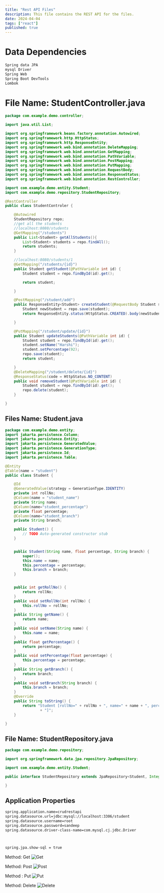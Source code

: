 ```yaml
---
title: "Rest API Files"
description: This file contains the REST API for the files.
date: 2024-04-04
tags: ["react"]
published: true
---
```



# Data Dependencies

```bash
Spring data JPA
mysql Driver
Spring Web
Spring Boot DevTools
Lombok
```


# File Name: StudentController.java

```java
package com.example.demo.controller;

import java.util.List;

import org.springframework.beans.factory.annotation.Autowired;
import org.springframework.http.HttpStatus;
import org.springframework.http.ResponseEntity;
import org.springframework.web.bind.annotation.DeleteMapping;
import org.springframework.web.bind.annotation.GetMapping;
import org.springframework.web.bind.annotation.PathVariable;
import org.springframework.web.bind.annotation.PostMapping;
import org.springframework.web.bind.annotation.PutMapping;
import org.springframework.web.bind.annotation.RequestBody;
import org.springframework.web.bind.annotation.ResponseStatus;
import org.springframework.web.bind.annotation.RestController;

import com.example.demo.entity.Student;
import com.example.demo.repository.StudentRepository;

@RestController
public class StudentControler {

    @Autowired
    StudentRepository repo;
    //get all the students
    //localhost:8080/students
    @GetMapping("/students")
    public List<Student> getAllStudents(){
        List<Student> students = repo.findAll();
        return students;
    }

    //localhost:8080/students/1
    @GetMapping("/students/{id}")
    public Student getStudent(@PathVariable int id) {
        Student student = repo.findById(id).get();

        return student;

    }

    @PostMapping("/student/add")
    public ResponseEntity<Student> createStudent(@RequestBody Student student) {
        Student newStudent = repo.save(student);
        return ResponseEntity.status(HttpStatus.CREATED).body(newStudent);

    }

    @PutMapping("/student/update/{id}")
    public Student updateStudents(@PathVariable int id) {
        Student student = repo.findById(id).get();
        student.setName("Harshi");
        student.setPercentage(92);
        repo.save(student);
        return student;

    }
    @DeleteMapping("/student/delete/{id}")
    @ResponseStatus(code = HttpStatus.NO_CONTENT)
    public void removeStudent(@PathVariable int id) {
        Student student = repo.findById(id).get();
        repo.delete(student);
    }

}

```

## Files Name: Student.java

```java
package com.example.demo.entity;
import jakarta.persistence.Column;
import jakarta.persistence.Entity;
import jakarta.persistence.GeneratedValue;
import jakarta.persistence.GenerationType;
import jakarta.persistence.Id;
import jakarta.persistence.Table;

@Entity
@Table(name = "student")
public class Student {

    @Id
    @GeneratedValue(strategy = GenerationType.IDENTITY)
    private int rollNo;
    @Column(name = "student_name")
    private String name;
    @Column(name="student_percentage")
    private float percentage;
    @Column(name="student_branch")
    private String branch;

    public Student() {
        // TODO Auto-generated constructor stub
    }


    public Student(String name, float percentage, String branch) {
        super();
        this.name = name;
        this.percentage = percentage;
        this.branch = branch;
    }


    public int getRollNo() {
        return rollNo;
    }
    public void setRollNo(int rollNo) {
        this.rollNo = rollNo;
    }
    public String getName() {
        return name;
    }
    public void setName(String name) {
        this.name = name;
    }
    public float getPercentage() {
        return percentage;
    }
    public void setPercentage(float percentage) {
        this.percentage = percentage;
    }
    public String getBranch() {
        return branch;
    }
    public void setBranch(String branch) {
        this.branch = branch;
    }
    @Override
    public String toString() {
        return "Student [rollNo=" + rollNo + ", name=" + name + ", percentage=" + percentage + ", branch=" + branch
                + "]";
    }

}
```
## File Name: StudentRepository.java

```java
package com.example.demo.repository;

import org.springframework.data.jpa.repository.JpaRepository;

import com.example.demo.entity.Student;

public interface StudentRepository extends JpaRepository<Student, Integer>{

}
```

## Application Properties

```bash
spring.application.name=crudrestapi
spring.datasource.url=jdbc:mysql://localhost:3306/student
spring.datasource.username=root
spring.datasource.password=sandeep
spring.datasource.driver-class-name=com.mysql.cj.jdbc.Driver



spring.jpa.show-sql = true
```

Method: Get
![Get](get.png)

Method: Post
![Post](post.png)

Method : Put
![Put](Put.png)

Method: Delete
![Delete](delete.png)